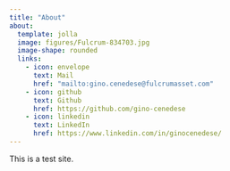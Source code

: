 ```yaml
---
title: "About"
about:
  template: jolla
  image: figures/Fulcrum-834703.jpg
  image-shape: rounded
  links:
    - icon: envelope
      text: Mail
      href: "mailto:gino.cenedese@fulcrumasset.com"
    - icon: github
      text: Github
      href: https://github.com/gino-cenedese
    - icon: linkedin
      text: LinkedIn
      href: https://www.linkedin.com/in/ginocenedese/
---
```


This is a test site.
